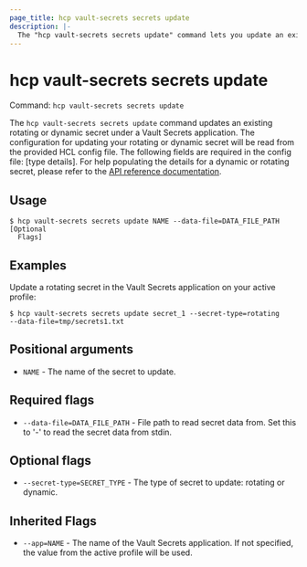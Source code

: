 ```yaml
---
page_title: hcp vault-secrets secrets update
description: |-
  The "hcp vault-secrets secrets update" command lets you update an existing dynamic or rotating secret.
---
```


# hcp vault-secrets secrets update

Command: `hcp vault-secrets secrets update` 

The `hcp vault-secrets secrets update` command updates an existing rotating
or dynamic secret under a Vault Secrets application. The configuration for
updating your rotating or dynamic secret will be read from the provided HCL
config file. The following fields are required in the config  file: [type
details]. For help populating the details for a dynamic or rotating secret,
please refer to the  [API reference
documentation](https://developer.hashicorp.com/hcp/api-docs/vault-secrets/2023-11-28).

## Usage

```shell-session
$ hcp vault-secrets secrets update NAME --data-file=DATA_FILE_PATH [Optional
  Flags]
```

## Examples

Update a rotating secret in the Vault Secrets application on your active profile:

```shell-session
$ hcp vault-secrets secrets update secret_1 --secret-type=rotating
--data-file=tmp/secrets1.txt
```

## Positional arguments

- `NAME` - The name of the secret to update.

## Required flags

- `--data-file=DATA_FILE_PATH` - File path to read secret data from. Set this to '-' to read the secret data from stdin.

## Optional flags

- `--secret-type=SECRET_TYPE` - The type of secret to update: rotating or dynamic.

## Inherited Flags

- `--app=NAME` - The name of the Vault Secrets application. If not specified, the value from the active profile will be used.

